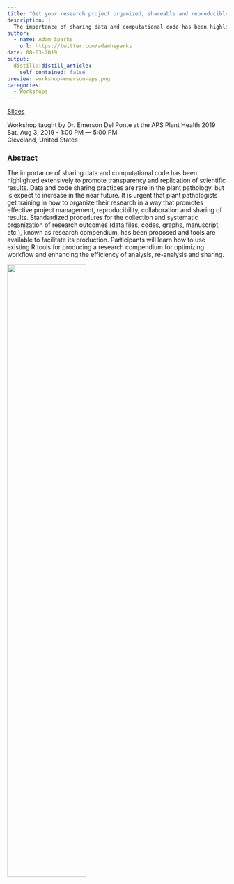 ```yaml
---
title: "Get your research project organized, shareable and reproducible using R"
description: |
  The importance of sharing data and computational code has been highlighted extensively to promote transparency and replication of scientific results. Data and code sharing practices are rare in the plant pathology, but they are expected to increase in the near future. It is urgent that plant pathologists get training in how to organize their research in a way that promotes effective project management, reproducibility, collaboration and sharing of results.
author:
  - name: Adam Sparks
    url: https://twitter.com/adamhsparks
date: 08-03-2019
output:
  distill::distill_article:
    self_contained: false
preview: workshop-emerson-aps.png
categories: 
  - Workshops
---
```


[Slides](https://speakerdeck.com/emdelponte/article-organized-shareable-and-reproducible-using-r-and-friends)

Workshop taught by Dr. Emerson Del Ponte at the APS Plant Health 2019 \
Sat, Aug 3, 2019 - 1:00 PM --- 5:00 PM \
Cleveland, United States

### Abstract

The importance of sharing data and computational code has been highlighted extensively to promote transparency and replication of scientific results. Data and code sharing practices are rare in the plant pathology, but is expect to increase in the near future. It is urgent that plant pathologists get training in how to organize their research in a way that promotes effective project management, reproducibility, collaboration and sharing of results. Standardized procedures for the collection and systematic organization of research outcomes (data files, codes, graphs, manuscript, etc.), known as research compendium, has been proposed and tools are available to facilitate its production. Participants will learn how to use existing R tools for producing a research compendium for optimizing workflow and enhancing the efficiency of analysis, re-analysis and sharing.

![](workshop-emerson-aps.png){width="60%"}
